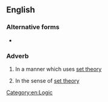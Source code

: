 {{also|set-theoretically}}

==English==

===Alternative forms===
* {{l|en|set-theoretically}}

===Adverb===
{{en-adv|-}}

# {{lb|en|mathematics}} In a manner which uses [[set theory]]
# {{lb|en|mathematics}} In the sense of [[set theory]]

[[Category:en:Logic]]